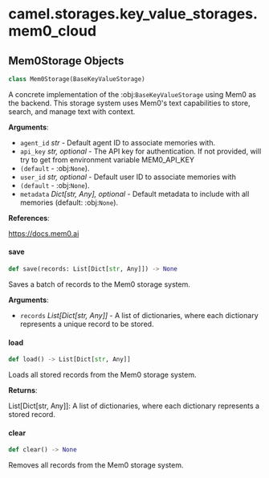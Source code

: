 <a id="camel.storages.key_value_storages.mem0_cloud"></a>

# camel.storages.key\_value\_storages.mem0\_cloud

<a id="camel.storages.key_value_storages.mem0_cloud.Mem0Storage"></a>

## Mem0Storage Objects

```python
class Mem0Storage(BaseKeyValueStorage)
```

A concrete implementation of the :obj:`BaseKeyValueStorage` using Mem0
as the backend. This storage system uses Mem0's text capabilities to store,
search, and manage text with context.

**Arguments**:

- `agent_id` _str_ - Default agent ID to associate memories with.
- `api_key` _str, optional_ - The API key for authentication. If not
  provided, will try to get from environment variable MEM0_API_KEY
- `(default` - :obj:`None`).
- `user_id` _str, optional_ - Default user ID to associate memories with
- `(default` - :obj:`None`).
- `metadata` _Dict[str, Any], optional_ - Default metadata to include with
  all memories (default: :obj:`None`).
  

**References**:

  https://docs.mem0.ai

<a id="camel.storages.key_value_storages.mem0_cloud.Mem0Storage.save"></a>

#### save

```python
def save(records: List[Dict[str, Any]]) -> None
```

Saves a batch of records to the Mem0 storage system.

**Arguments**:

- `records` _List[Dict[str, Any]]_ - A list of dictionaries, where each
  dictionary represents a unique record to be stored.

<a id="camel.storages.key_value_storages.mem0_cloud.Mem0Storage.load"></a>

#### load

```python
def load() -> List[Dict[str, Any]]
```

Loads all stored records from the Mem0 storage system.

**Returns**:

  List[Dict[str, Any]]: A list of dictionaries, where each dictionary
  represents a stored record.

<a id="camel.storages.key_value_storages.mem0_cloud.Mem0Storage.clear"></a>

#### clear

```python
def clear() -> None
```

Removes all records from the Mem0 storage system.

